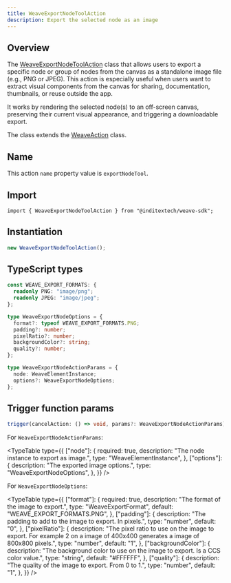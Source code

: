 ```yaml
---
title: WeaveExportNodeToolAction
description: Export the selected node as an image
---
```



## Overview

The [WeaveExportNodeToolAction](https://github.com/InditexTech/weavejs/blob/main/code/packages/sdk/src/actions/export-node-tool/export-node-tool.ts)
class that allows users to export a specific node or group of nodes from the canvas as a standalone image file (e.g., PNG or JPEG).
This action is especially useful when users want to extract visual components from the canvas for sharing, documentation, thumbnails,
or reuse outside the app.

It works by rendering the selected node(s) to an off-screen canvas, preserving their current visual appearance, and triggering a downloadable
export.

The class extends the [WeaveAction](/docs/sdk/api-reference/actions/action) class.

## Name

This action `name` property value is `exportNodeTool`.

## Import

```shell
import { WeaveExportNodeToolAction } from "@inditextech/weave-sdk";
```

## Instantiation

```ts
new WeaveExportNodeToolAction();
```

## TypeScript types

```ts
const WEAVE_EXPORT_FORMATS: {
  readonly PNG: "image/png";
  readonly JPEG: "image/jpeg";
};

type WeaveExportNodeOptions = {
  format?: typeof WEAVE_EXPORT_FORMATS.PNG;
  padding?: number;
  pixelRatio?: number;
  backgroundColor?: string;
  quality?: number;
};

type WeaveExportNodeActionParams = {
  node: WeaveElementInstance;
  options?: WeaveExportNodeOptions;
};
```

## Trigger function params

```ts
trigger(cancelAction: () => void, params?: WeaveExportNodeActionParams): Promise<void>;
```

For `WeaveExportNodeActionParams`:

<TypeTable
  type={{
    ["node"]: {
      required: true,
      description: "The node instance to export as image.",
      type: "WeaveElementInstance",
    },
    ["options"]: {
      description: "The exported image options.",
      type: "WeaveExportNodeOptions",
    },
  }}
/>

For `WeaveExportNodeOptions`:

<TypeTable
  type={{
    ["format"]: {
      required: true,
      description: "The format of the image to export.",
      type: "WeaveExportFormat",
      default: "WEAVE_EXPORT_FORMATS.PNG",
    },
    ["padding"]: {
      description: "The padding to add to the image to export. In pixels.",
      type: "number",
      default: "0",
    },
    ["pixelRatio"]: {
      description:
        "The pixel ratio to use on the image to export. For example 2 on a image of 400x400 generates a image of 800x800 pixels.",
      type: "number",
      default: "1",
    },
    ["backgroundColor"]: {
      description:
        "The background color to use on the image to export. Is a CCS color value.",
      type: "string",
      default: "#FFFFFF",
    },
    ["quality"]: {
      description: "The quality of the image to export. From 0 to 1.",
      type: "number",
      default: "1",
    },
  }}
/>
